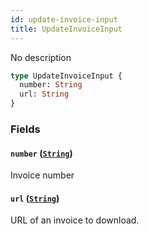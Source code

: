 ```yaml
---
id: update-invoice-input
title: UpdateInvoiceInput
---
```


No description

```graphql
type UpdateInvoiceInput {
  number: String
  url: String
}
```

### Fields

#### `number` ([`String`](/developer/api-reference/scalars/string))

Invoice number

#### `url` ([`String`](/developer/api-reference/scalars/string))

URL of an invoice to download.
